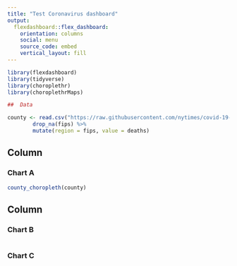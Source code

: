 ```yaml
---
title: "Test Coronavirus dashboard"
output: 
  flexdashboard::flex_dashboard:
    orientation: columns
    social: menu
    source_code: embed
    vertical_layout: fill
---
```


```r
library(flexdashboard)
library(tidyverse)
library(choroplethr)
library(choroplethrMaps)

##  Data

county <- read.csv("https://raw.githubusercontent.com/nytimes/covid-19-data/master/live/us-counties.csv") %>% 
		drop_na(fips) %>%
		mutate(region = fips, value = deaths)
```

Column {data-width=650}
-----------------------------------------------------------------------

### Chart A

```r
county_choropleth(county)
```

Column {data-width=350}
-----------------------------------------------------------------------

### Chart B

```r

```

### Chart C

```r

```

